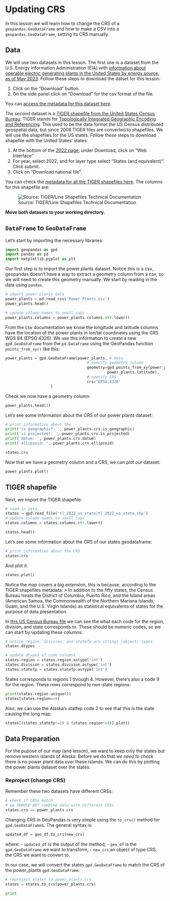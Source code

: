 # Updating CRS

In this lesson we will learn how to change the CRS of a `geopandas.GeoDataFrame` and how to make a CSV into a `geopandas.GeoDataFrame`, setting its CRS manually. 

## Data
We will use two datasets in this lesson. 
The first one is a dataset from the U.S. Energy Information Administration (EIA) with [information about operable electric generating plants in the United States by energy source, as of May 2023](https://atlas.eia.gov/datasets/eia::power-plants/about). 
Follow these steps to download the datset for this lesson:

1. Click on the "Download" button.
2. On the side panel click on "Download" for the csv format of the file.

You can [access the metadata for this dataset here](https://eia.maps.arcgis.com/sharing/rest/content/items/bf5c5110b1b944d299bb683cdbd02d2a/info/metadata/metadata.xml?format=default&output=html). 

The second dataset is a [TIGER shapefile from the United States Census Bureau](https://www.census.gov/geographies/mapping-files/time-series/geo/tiger-line-file.2022.html#list-tab-790442341). 
TIGER stands for [Topologically Integrated Geographic Encoding and Referencing](https://en.wikipedia.org/wiki/Topologically_Integrated_Geographic_Encoding_and_Referencing). This used to be the data format the US Census distributed geospatial data, but since 2008 TIGER files are converted to shapefiles. 
We will use the shapefiles for the US states. 
Follow these steps to download shapefile with the United States' states:

1. At the bottom of the [2022 page](https://www.census.gov/geographies/mapping-files/time-series/geo/tiger-line-file.2022.html#list-tab-790442341), under Download, click on "Web Interface"
2. For year, select 2022, and for layer type select "States (and equivalent)". Click submit. 
3. Click on "Download national file".

You can check the [metadata for all the TIGER shapefiles here](https://www.census.gov/programs-surveys/geography/technical-documentation/complete-technical-documentation/tiger-geo-line.html). 
The columns for this shapefile are:

![Source: TIGER/Line Shapefiles Technical Documentation](/images/tiger_shp_columns.png)

**Move both datasets to your working directory.**

## `DataFrame` to `GeoDataFrame`

Let's start by importing the necessary libraries:

```python
import geopandas as gpd
import pandas as pd
import matplotlib.pyplot as plt
```


Our first step is to import the power plants dataset. 
Notice this is a csv, geopandas doesn't have a way to extract a geometry column from a csv, so we will need to create this geometry manually. 
We start by reading in the data using `pandas`.

```python
# import power plants data
power_plants = pd.read_csv('Power_Plants.csv')
power_plants.head()
```

```python
# update column names to small caps
power_plants.columns = power_plants.columns.str.lower()
```

From the csv documentation we know the longitude and latitude columns have the location of the power plants in lon/lat coordinates using the CRS WGS 84 (EPSG:4326). 
We use this information to create a new `gpd.GeoDataFrame` from the `pd.DataFrame` using the GeoPandas function `points_from_xy()` like this:

```python

power_plants = gpd.GeoDataFrame(power_plants, # data
                                    # specify geometry column
                                    geometry=gpd.points_from_xy(power_plants.longitude, 
                                             power_plants.latitude),
                                    # specify CRS
                                    crs='EPSG:4326'
                    )
```

Check we now have a geometry column:

```python
power_plants.head(3)
```

Let's see some information about the CRS of our power plants dataset:

```python
# print information about the 
print('is geographic?: ', power_plants.crs.is_geographic)
print('is projected?: ', power_plants.crs.is_projected)
print('datum: ', power_plants.crs.datum)
print('ellipsoid: ', power_plants.crs.ellipsoid)

states.crs
```

Now that we have a geometry column and a CRS, we can plot our dataset:

```python
power_plants.plot()
```

## TIGER shapefile

Next, we import the TIGER shapefile:

```python
# read-in data
states = gpd.read_file('tl_2022_us_state/tl_2022_us_state.shp')
# update column names to small caps
states.columns = states.columns.str.lower()

states.head()
```

Let's see some information about the CRS of our states geodataframe:

```python
# print information about the CRS
states.crs
```

And plot it:

```python
states.plot()
```

 Notice the map covers a big extension, this is because, according to the TIGER shapefiles metadata:
 > In addition to the fifty states, the Census Bureau treats the District of Columbia, Puerto Rico, and the Island areas (American Samoa, the Commonwealth of the Northern Mariana Islands, Guam, and the U.S. Virgin Islands) as statistical equivalents of states for the purpose of data presentation. 

 In [this US Census Bureau file](https://www2.census.gov/geo/pdfs/maps-data/maps/reference/us_regdiv.pdf) we can see the what each code for the region, division, and state corresponds to. 
 These should be numeric codes, so we can start by updating these columns:

 ```python
 # notice region, division, and statefp are strings (object) types
 states.dtypes
 ```

 ```python
 # update dtypes of code columns
states.region = states.region.astype('int')
states.division = states.division.astype('int')
states.statefp = states.statefp.astype('int')
 ```

 States corresponds to regions 1 through 4. 
 However, there's also a code 9 for the region. 
 These rows correspond to non-state regions:

 ```python
 print(states.region.unique())
 states[states.region==9]
 ``` 

 Also, we can use the Alaska's statfep code 2 to see that this is the state causing the long map:

 ```python
 states[(states.statefp!=2) & (states.region!=9)].plot()
 ```

## Data Preparation

For the pupose of our map (and lesson), we want to keep only the states but remove western islands of Alaska. 
Before we do that *we need to check* there is no power plant data over these islands. 
We can do this by plotting the power plants dataset over the states. 

### Reproject (change CRS)
Remember these two datasets have different CRSs:

```python
# check if CRSs match
# we SHOULD NOT combine data with different CRSs
states.crs == power_plants.crs
```

Changing CRS in GeoPandas is very simple using the `to_crs()` method for `gpd.GeoDataFrame`s. 
The general syntax is:
```python
updated_df = geo_df.to_crs(new_crs)
```
where:
- `updated_df` is the output of the method,
- `geo_df` is the `gpd.GeoDataFrame` we want to transform, 
- `new_crs` an object of type CRS, the CRS we want to convert to. 

In our case, we will convert the states `gpd.GeoDataFrame` to match the CRS of the power_plants `gpd.GeoDataFrame`:

```python
# reproject states to power_plants.crs
states = states.to_crs(power_plants.crs)

print
```

<!--
https://medium.com/@alex_44314/use-python-geopandas-to-make-a-us-map-with-alaska-and-hawaii-39a9f5c222c6
-->